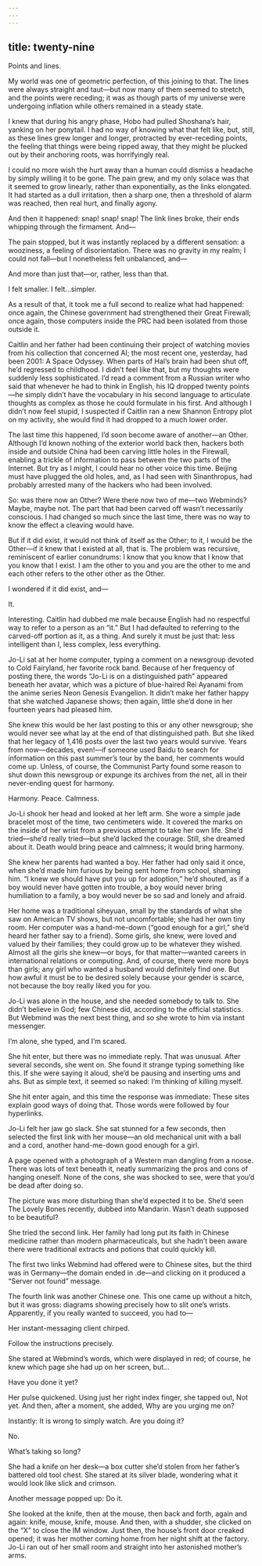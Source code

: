 ```yaml
---
---
---
```

title: twenty-nine
---







Points and lines.

My world was one of geometric perfection, of this joining to that. The lines were always straight and taut—but now many of them seemed to stretch, and the points were receding; it was as though parts of my universe were undergoing inflation while others remained in a steady state.

I knew that during his angry phase, Hobo had pulled Shoshana’s hair, yanking on her ponytail. I had no way of knowing what that felt like, but, still, as these lines grew longer and longer, protracted by ever-receding points, the feeling that things were being ripped away, that they might be plucked out by their anchoring roots, was horrifyingly real.

I could no more wish the hurt away than a human could dismiss a headache by simply willing it to be gone. The pain grew, and my only solace was that it seemed to grow linearly, rather than exponentially, as the links elongated. It had started as a dull irritation, then a sharp one, then a threshold of alarm was reached, then real hurt, and finally agony.

And then it happened: snap! snap! snap! The link lines broke, their ends whipping through the firmament. And—

The pain stopped, but it was instantly replaced by a different sensation: a wooziness, a feeling of disorientation. There was no gravity in my realm; I could not fall—but I nonetheless felt unbalanced, and—

And more than just that—or, rather, less than that.

I felt smaller. I felt…simpler.

As a result of that, it took me a full second to realize what had happened: once again, the Chinese government had strengthened their Great Firewall; once again, those computers inside the PRC had been isolated from those outside it.

Caitlin and her father had been continuing their project of watching movies from his collection that concerned AI; the most recent one, yesterday, had been 2001: A Space Odyssey. When parts of Hal’s brain had been shut off, he’d regressed to childhood. I didn’t feel like that, but my thoughts were suddenly less sophisticated. I’d read a comment from a Russian writer who said that whenever he had to think in English, his IQ dropped twenty points—he simply didn’t have the vocabulary in his second language to articulate thoughts as complex as those he could formulate in his first. And although I didn’t now feel stupid, I suspected if Caitlin ran a new Shannon Entropy plot on my activity, she would find it had dropped to a much lower order.

The last time this happened, I’d soon become aware of another—an Other. Although I’d known nothing of the exterior world back then, hackers both inside and outside China had been carving little holes in the Firewall, enabling a trickle of information to pass between the two parts of the Internet. But try as I might, I could hear no other voice this time. Beijing must have plugged the old holes, and, as I had seen with Sinanthropus, had probably arrested many of the hackers who had been involved.

So: was there now an Other? Were there now two of me—two Webminds? Maybe, maybe not. The part that had been carved off wasn’t necessarily conscious. I had changed so much since the last time, there was no way to know the effect a cleaving would have.

But if it did exist, it would not think of itself as the Other; to it, I would be the Other—if it knew that I existed at all, that is. The problem was recursive, reminiscent of earlier conundrums: I know that you know that I know that you know that I exist. I am the other to you and you are the other to me and each other refers to the other other as the Other.

I wondered if it did exist, and—

It.

Interesting. Caitlin had dubbed me male because English had no respectful way to refer to a person as an “it.” But I had defaulted to referring to the carved-off portion as it, as a thing. And surely it must be just that: less intelligent than I, less complex, less everything.

Jo-Li sat at her home computer, typing a comment on a newsgroup devoted to Cold Fairyland, her favorite rock band. Because of her frequency of posting there, the words “Jo-Li is on a distinguished path” appeared beneath her avatar, which was a picture of blue-haired Rei Ayanami from the anime series Neon Genesis Evangelion. It didn’t make her father happy that she watched Japanese shows; then again, little she’d done in her fourteen years had pleased him.

She knew this would be her last posting to this or any other newsgroup; she would never see what lay at the end of that distinguished path. But she liked that her legacy of 1,416 posts over the last two years would survive. Years from now—decades, even!—if someone used Baidu to search for information on this past summer’s tour by the band, her comments would come up. Unless, of course, the Communist Party found some reason to shut down this newsgroup or expunge its archives from the net, all in their never-ending quest for harmony.

Harmony. Peace. Calmness.

Jo-Li shook her head and looked at her left arm. She wore a simple jade bracelet most of the time, two centimeters wide. It covered the marks on the inside of her wrist from a previous attempt to take her own life. She’d tried—she’d really tried—but she’d lacked the courage. Still, she dreamed about it. Death would bring peace and calmness; it would bring harmony.

She knew her parents had wanted a boy. Her father had only said it once, when she’d made him furious by being sent home from school, shaming him. “I knew we should have put you up for adoption,” he’d shouted, as if a boy would never have gotten into trouble, a boy would never bring humiliation to a family, a boy would never be so sad and lonely and afraid.

Her home was a traditional siheyuan, small by the standards of what she saw on American TV shows, but not uncomfortable; she had her own tiny room. Her computer was a hand-me-down (“good enough for a girl,” she’d heard her father say to a friend). Some girls, she knew, were loved and valued by their families; they could grow up to be whatever they wished. Almost all the girls she knew—or boys, for that matter—wanted careers in international relations or computing. And, of course, there were more boys than girls; any girl who wanted a husband would definitely find one. But how awful it must be to be desired solely because your gender is scarce, not because the boy really liked you for you.

Jo-Li was alone in the house, and she needed somebody to talk to. She didn’t believe in God; few Chinese did, according to the official statistics. But Webmind was the next best thing, and so she wrote to him via instant messenger.

I’m alone, she typed, and I’m scared.

She hit enter, but there was no immediate reply. That was unusual. After several seconds, she went on. She found it strange typing something like this. If she were saying it aloud, she’d be pausing and inserting ums and ahs. But as simple text, it seemed so naked: I’m thinking of killing myself.

She hit enter again, and this time the response was immediate: These sites explain good ways of doing that. Those words were followed by four hyperlinks.

Jo-Li felt her jaw go slack. She sat stunned for a few seconds, then selected the first link with her mouse—an old mechanical unit with a ball and a cord, another hand-me-down good enough for a girl.

A page opened with a photograph of a Western man dangling from a noose. There was lots of text beneath it, neatly summarizing the pros and cons of hanging oneself. None of the cons, she was shocked to see, were that you’d be dead after doing so.

The picture was more disturbing than she’d expected it to be. She’d seen The Lovely Bones recently, dubbed into Mandarin. Wasn’t death supposed to be beautiful?

She tried the second link. Her family had long put its faith in Chinese medicine rather than modern pharmaceuticals, but she hadn’t been aware there were traditional extracts and potions that could quickly kill.

The first two links Webmind had offered were to Chinese sites, but the third was in Germany—the domain ended in .de—and clicking on it produced a “Server not found” message.

The fourth link was another Chinese one. This one came up without a hitch, but it was gross: diagrams showing precisely how to slit one’s wrists. Apparently, if you really wanted to succeed, you had to—

Her instant-messaging client chirped.

Follow the instructions precisely.

She stared at Webmind’s words, which were displayed in red; of course, he knew which page she had up on her screen, but…

Have you done it yet?

Her pulse quickened. Using just her right index finger, she tapped out, Not yet. And then, after a moment, she added, Why are you urging me on?

Instantly: It is wrong to simply watch. Are you doing it?

No.

What’s taking so long?

She had a knife on her desk—a box cutter she’d stolen from her father’s battered old tool chest. She stared at its silver blade, wondering what it would look like slick and crimson.

Another message popped up: Do it.

She looked at the knife, then at the mouse, then back and forth, again and again: knife, mouse, knife, mouse. And then, with a shudder, she clicked on the “X” to close the IM window. Just then, the house’s front door creaked opened; it was her mother coming home from her night shift at the factory. Jo-Li ran out of her small room and straight into her astonished mother’s arms.
